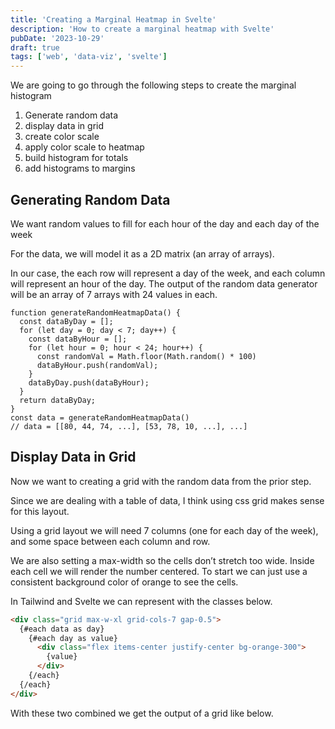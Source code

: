 ```yaml
---
title: 'Creating a Marginal Heatmap in Svelte'
description: 'How to create a marginal heatmap with Svelte'
pubDate: '2023-10-29'
draft: true
tags: ['web', 'data-viz', 'svelte']
---
```


We are going to go through the following steps to create the marginal histogram

1. Generate random data
2. display data in grid
3. create color scale
4. apply color scale to heatmap
5. build histogram for totals
6. add histograms to margins

## Generating Random Data

We want random values to fill for each hour of the day and each day of the week

For the data, we will model it as a 2D matrix (an array of arrays).

In our case, the each row will represent a day of the week, and each column will represent an hour of the day. The output of the random data generator will be an array of 7 arrays with 24 values in each.

```tsx
function generateRandomHeatmapData() {
  const dataByDay = [];
  for (let day = 0; day < 7; day++) {
    const dataByHour = [];
    for (let hour = 0; hour < 24; hour++) {
      const randomVal = Math.floor(Math.random() * 100)
      dataByHour.push(randomVal);
    }
    dataByDay.push(dataByHour);
  }
  return dataByDay;
}
const data = generateRandomHeatmapData()
// data = [[80, 44, 74, ...], [53, 78, 10, ...], ...]
```

## Display Data in Grid

Now we want to creating a grid with the random data from the prior step.

Since we are dealing with a table of data, I think using css grid makes sense for this layout.

Using a grid layout we will need 7 columns (one for each day of the week), and some space between each column and row.

We are also setting a max-width so the cells don’t stretch too wide. Inside each cell we will render the number centered. To start we can just use a consistent background color of orange to see the cells.

In Tailwind and Svelte we can represent with the classes below.

```html
<div class="grid max-w-xl grid-cols-7 gap-0.5">
  {#each data as day}
    {#each day as value}
      <div class="flex items-center justify-center bg-orange-300">
        {value}
      </div>
    {/each}
  {/each}
</div>
```
With these two combined we get the output of a grid like below.

<SvelteHeatmap client:load />
